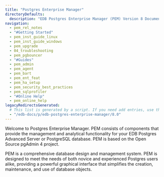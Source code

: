 ```yaml
---
title: "Postgres Enterprise Manager"
directoryDefaults:
  description: "EDB Postgres Enterprise Manager (PEM) Version 8 Documentation and release notes. PostgreSQL GUI tool for monitoring and performance optimization."
navigation:
  - pem_rel_notes
  - "#Getting Started"
  - pem_inst_guide_linux
  - pem_inst_guide_windows
  - pem_upgrade
  - 04_troubleshooting
  - pem_pgbouncer
  - "#Guides"
  - pem_admin
  - pem_agent
  - pem_bart
  - pem_ent_feat
  - pem_ha_setup
  - pem_security_best_practices
  - pem_sqlprofiler
  - "#Online Help"
  - pem_online_help
legacyRedirectsGenerated:
  # This list is generated by a script. If you need add entries, use the `legacyRedirects` key.
  - "/edb-docs/p/edb-postgres-enterprise-manager/8.0"
---
```


Welcome to Postgres Enterprise Manager. PEM consists of components that provide the management and analytical functionality for your EDB Postgres Advanced Server or PostgreSQL database. PEM is based on the Open Source pgAdmin 4 project.

PEM is a comprehensive database design and management system. PEM is designed to meet the needs of both novice and experienced Postgres users alike, providing a powerful graphical interface that simplifies the creation, maintenance, and use of database objects.
